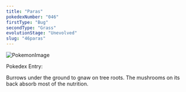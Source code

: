 ```yaml
---
title: "Paras"
pokedexNumber: "046"
firstType: "Bug"
secondType: "Grass"
evolutionStage: "Unevolved"
slug: "46paras"
---
```


![PokemonImage](https://archives.bulbagarden.net/media/upload/thumb/8/8a/0046Paras.png/140px-0046Paras.png)

Pokedex Entry:

Burrows under the ground to gnaw on tree roots. The mushrooms on its back absorb most of the nutrition.
